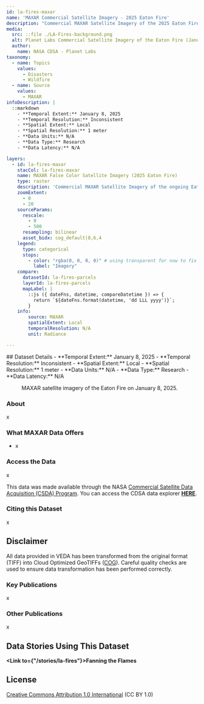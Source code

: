 ```yaml
---
id: la-fires-maxar
name: 'MAXAR Commercial Satellite Imagery - 2025 Eaton Fire'
description: "Commercial MAXAR Satellite Imagery of the 2025 Eaton Fire while it was active on January 8, 2025."
media:
  src: ::file ./LA-Fires-background.png
  alt: Planet Labs Commercial Satellite Imagery of the Eaton Fire (January 9, 2025).
  author:
    name: NASA CDSA - Planet Labs
taxonomy:
  - name: Topics
    values:
      - Disasters
      - Wildfire
  - name: Source
    values:
      - MAXAR
infoDescription: |
  ::markdown
    - **Temporal Extent:** January 8, 2025
    - **Temporal Resolution:** Inconsistent
    - **Spatial Extent:** Local
    - **Spatial Resolution:** 1 meter
    - **Data Units:** N/A
    - **Data Type:** Research
    - **Data Latency:** N/A

layers:
  - id: la-fires-maxar
    stacCol: la-fires-maxar
    name: MAXAR False Color Satellite Imagery (2025 Eaton Fire)
    type: raster
    description: 'Commercial MAXAR Satellite Imagery of the ongoing Eaton Fire in Los Angeles County, California on January 8, 2025.'
    zoomExtent:
      - 0
      - 20
    sourceParams:
      rescale:
        - 0
        - 500
      resampling: bilinear
      asset_bidx: cog_default|8,6,4
    legend:
      type: categorical
      stops:
        - color: "rgba(0, 0, 0, 0)" # using transparent for now to fix the issues with scrollytelling
          label: "Imagery"
    compare:
      datasetId: la-fires-parcels
      layerId: la-fires-parcels
      mapLabel: |
        ::js ({ dateFns, datetime, compareDatetime }) => {
          return `${dateFns.format(datetime, 'dd LLL yyyy')}`;        
        }
    info:
        source: MAXAR
        spatialExtent: Local
        temporalResolution: N/A
        unit: Radiance

---
```


<Block>
  <Prose>
  ## Dataset Details
    - **Temporal Extent:** January 8, 2025
    - **Temporal Resolution:** Inconsistent
    - **Spatial Extent:** Local
    - **Spatial Resolution:** 1 meter
    - **Data Units:** N/A
    - **Data Type:** Research
    - **Data Latency:** N/A
  </Prose>
<Figure>
  <Map
    datasetId='la-fires-maxar'
    layerId='la-fires-maxar'
    dateTime='2025-01-08'
    zoom={15}
    center={[-118.15241, 34.1986]}
  />
  <Caption
    attrAuthor='NASA'
    attrUrl='https://nasa.gov/'
  >
    MAXAR satellite imagery of the Eaton Fire on January 8, 2025.
  </Caption>
</Figure>
</Block>

<Block>
  <Prose>

  ### About

  x

  </Prose>
</Block>

<Block>
  
  <Prose>

  ### What MAXAR Data Offers

  * x

  </Prose>
</Block>

<Block>
  <Prose>
  
  ### Access the Data

  x 
  
  This data was made available through the NASA [Commercial Satellite Data Acquisition (CSDA) Program](https://earthdata.nasa.gov/about/csda/vendor-planet). You can access the CDSA data explorer [**HERE**](https://csdap.earthdata.nasa.gov).

  </Prose>
</Block>

<Block>
  <Prose>
    
  ### Citing this Dataset

  x
  
  </Prose>
</Block>

<Block>
  <Prose>
  
  ## Disclaimer

  All data provided in VEDA has been transformed from the original format (TIFF) into Cloud Optimized GeoTIFFs ([COG](https://www.cogeo.org)). Careful quality checks are used to ensure data transformation has been performed correctly.  
  
  </Prose>
</Block>

<Block>
  <Prose>

  ### Key Publications
  
  x
 
  </Prose>
</Block>

<Block>
  <Prose>

  ### Other Publications
  
  x
  
  </Prose>
</Block>

<Block>
  <Prose>
  
  ## Data Stories Using This Dataset
  
  **<Link to={"/stories/la-fires"}>Fanning the Flames</Link>**

  </Prose>
</Block>

<Block>
  <Prose>
  
  ## License
  
  [Creative Commons Attribution 1.0 International](https://creativecommons.org/publicdomain/zero/1.0/legalcode) (CC BY 1.0)

  </Prose>
</Block>

